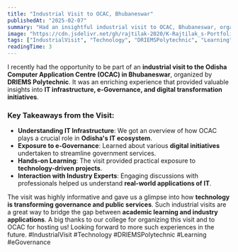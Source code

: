 ```yaml
---
title: "Industrial Visit to OCAC, Bhubaneswar"
publishedAt: "2025-02-07"
summary: "Had an insightful industrial visit to OCAC, Bhubaneswar, organized by our college, DRIEMS Polytechnic, where we explored various advancements in IT and e-Governance."
image: "https://cdn.jsdelivr.net/gh/rajtilak-2020/K-Rajtilak_s-Portfolio-V4@main/assets/images/ocac.webp"
tags: ["IndustrialVisit", "Technology", "DRIEMSPolytechnic", "Learning"]
readingTime: 3
---
```


I recently had the opportunity to be part of an **industrial visit to the Odisha Computer Application Centre (OCAC) in Bhubaneswar**, organized by **DRIEMS Polytechnic**. It was an enriching experience that provided valuable insights into **IT infrastructure, e-Governance, and digital transformation initiatives**.

### Key Takeaways from the Visit:
- **Understanding IT Infrastructure**: We got an overview of how OCAC plays a crucial role in **Odisha's IT ecosystem**.
- **Exposure to e-Governance**: Learned about various **digital initiatives** undertaken to streamline government services.
- **Hands-on Learning**: The visit provided practical exposure to **technology-driven projects**.
- **Interaction with Industry Experts**: Engaging discussions with professionals helped us understand **real-world applications of IT**.

The visit was highly informative and gave us a glimpse into how **technology is transforming governance and public services**. Such industrial visits are a great way to bridge the gap between **academic learning and industry applications**.
A big thanks to our college for organizing this visit and to OCAC for hosting us! Looking forward to more such experiences in the future.
#IndustrialVisit #Technology #DRIEMSPolytechnic #Learning #eGovernance
